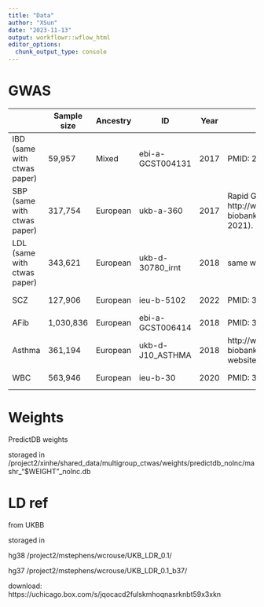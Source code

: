 ```yaml
---
title: "Data"
author: "XSun"
date: "2023-11-13"
output: workflowr::wflow_html
editor_options:
  chunk_output_type: console
---
```


# GWAS

|                        | Sample size | Ancestry | ID               | Year | ref                                                                           | link                                                 |
|------------------------|-------------|----------|------------------|------|-------------------------------------------------------------------------------|------------------------------------------------------|
| IBD (same with ctwas paper) | 59,957      | Mixed    | ebi-a-GCST004131 | 2017 | PMID: 28067908                                                                | https://gwas.mrcieu.ac.uk/datasets/ebi-a-GCST004131/ |
| SBP (same with ctwas paper) | 317,754     | European | ukb-a-360        | 2017 | Rapid GWAS Project. In: http://www.nealelab.is/uk-biobank (accessed in 2021). | https://gwas.mrcieu.ac.uk/datasets/ukb-a-360/        |
| LDL (same with ctwas paper) | 343,621     | European | ukb-d-30780_irnt | 2018 | same with above                                                               | https://gwas.mrcieu.ac.uk/datasets/ukb-d-30780_irnt/ |
| SCZ                    | 127,906     | European | ieu-b-5102       | 2022 | PMID: 35396580                                                                | https://gwas.mrcieu.ac.uk/datasets/ieu-b-5102/       |
| AFib                   | 1,030,836   | European | ebi-a-GCST006414 | 2018 | PMID: 30061737                                                                | https://gwas.mrcieu.ac.uk/datasets/ebi-a-GCST006414/ |
| Asthma                 | 361,194     | European | ukb-d-J10_ASTHMA | 2018 | http://www.nealelab.is/uk-biobank/ (cite this website)                        | https://gwas.mrcieu.ac.uk/datasets/ukb-d-J10_ASTHMA/ |
| WBC                    | 563,946     | European | ieu-b-30         | 2020 | PMID: 32888494                                                                | https://gwas.mrcieu.ac.uk/datasets/ieu-b-30/         |


# Weights

PredictDB weights

storaged in /project2/xinhe/shared_data/multigroup_ctwas/weights/predictdb_nolnc/mashr_"$WEIGHT"_nolnc.db

# LD ref

from UKBB

storaged in

hg38 /project2/mstephens/wcrouse/UKB_LDR_0.1/

hg37 /project2/mstephens/wcrouse/UKB_LDR_0.1_b37/

download: https://uchicago.box.com/s/jqocacd2fulskmhoqnasrknbt59x3xkn

